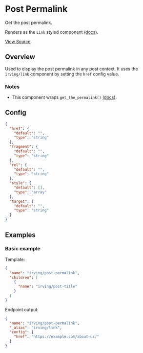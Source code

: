 <Meta title="WordPress Components|Post Permalink" />

# Post Permalink
Get the post permalink.

Renders as the `Link` styled component [(docs)](?path=/docs/styled-components-link--plain-text-example).

[View Source](https://github.com/alleyinteractive/wp-irving/tree/main/inc/components/components/post-permalink).

## Overview
Used to display the post permalink in any post context. It uses the `irving/link` component by setting the `href` config value.

### Notes
* This component wraps `get_the_permalink()` [(docs)](https://developer.wordpress.org/reference/functions/get_the_permalink/).

## Config
```json
{
  "href": {
    "default": "",
    "type": "string"
  },
  "fragment": {
    "default": "",
    "type": "string"
  },
  "rel": {
    "default": "",
    "type": "string"
  },
  "style": {
    "default": [],
    "type": "array"
  },
  "target": {
    "default": "",
    "type": "string"
  }
}
```

## Examples

### Basic example
Template:
```json
{
  "name": "irving/post-permalink",
  "children": [
    {
      "name": "irving/post-title"
    }
  ]
}
```

Endpoint output:
```json
{
  "name": "irving/post-permalink",
  "_alias": "irving/link",
  "config": {
    "href": "https://example.com/about-us/"
  }
}
```
